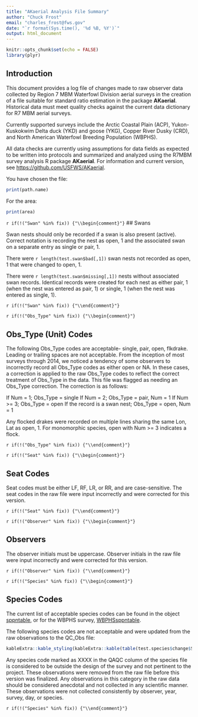 ```yaml
---
title: "AKaerial Analysis File Summary"
author: "Chuck Frost"
email: "charles_frost@fws.gov"
date: "`r format(Sys.time(), '%d %B, %Y')`"
output: html_document
---
```


```r
knitr::opts_chunk$set(echo = FALSE)
library(plyr)
```

## Introduction

This document provides a log file of changes made to raw observer data collected by Region 7 MBM Waterfowl Division aerial surveys in the creation of a file suitable for standard ratio estimation in the package **AKaerial**.  Historical data must meet quality checks against the current data dictionary for R7 MBM aerial surveys.

Currently supported surveys include the Arctic Coastal Plain (ACP), Yukon-Kuskokwim Delta duck (YKD) and goose (YKG), Copper River Dusky (CRD), and North American Waterfowl Breeding Population (WBPHS).

All data checks are currently using assumptions for data fields as expected to be written into protocols and summarized and analyzed using the R7MBM survey analysis R package **AKaerial**.  For information and current version, see <https://github.com/USFWS/AKaerial>.


You have chosen the file:
```r

print(path.name)

```

For the area:

```r

print(area)

```

`r if(!("Swan" %in% fix)) {"\\begin{comment}"}`
## Swans

Swan nests should only be recorded if a swan is also present (active).  Correct notation is recording the nest as open, 1 and the associated swan on a separate entry as single or pair, 1.

There were `r length(test.swan$bad[,1])` swan nests not recorded as open, 1 that were changed to open, 1.

There were `r length(test.swan$missing[,1])` nests without associated swan records.  Identical records were created for each nest as either pair, 1 (when the nest was entered as pair, 1) or single, 1 (when the nest was entered as single, 1).


`r if(!("Swan" %in% fix)) {"\\end{comment}"}`


`r if(!("Obs_Type" %in% fix)) {"\\begin{comment}"}`

## Obs_Type (Unit) Codes

The following Obs_Type codes are acceptable- single, pair, open, flkdrake.  Leading or trailing spaces are not acceptable.  From the inception of most surveys through 2014, we noticed a tendency of some observers to incorrectly record all Obs_Type codes as either open or NA.  In these cases, a correction is applied to the raw Obs_Type codes to reflect the correct treatment of Obs_Type in the data.  This file was flagged as needing an Obs_Type correction.  The correction is as follows:

If Num = 1; Obs_Type = single
If Num = 2; Obs_Type = pair, Num = 1
If Num >= 3; Obs_Type = open
If the record is a swan nest; Obs_Type = open, Num = 1

Any flocked drakes were recorded on multiple lines sharing the same Lon, Lat as open, 1. For monomorphic species, open with Num >= 3 indicates a flock. 

`r if(!("Obs_Type" %in% fix)) {"\\end{comment}"}`


`r if(!("Seat" %in% fix)) {"\\begin{comment}"}`

## Seat Codes

Seat codes must be either LF, RF, LR, or RR, and are case-sensitive.  The seat codes in the raw file were input incorrectly and were corrected for this version.

`r if(!("Seat" %in% fix)) {"\\end{comment}"}`

`r if(!("Observer" %in% fix)) {"\\begin{comment}"}`

## Observers

The observer initials must be uppercase.  Observer initials in the raw file were input incorrectly and were corrected for this version.

`r if(!("Observer" %in% fix)) {"\\end{comment}"}`

`r if(!("Species" %in% fix)) {"\\begin{comment}"}`

## Species Codes
The current list of acceptable species codes can be found in the object [sppntable](../help/sppntable), or for the WBPHS survey, [WBPHSsppntable](../help/WBPHSsppntable).


The following species codes are not acceptable and were updated from the raw observations to the QC_Obs file:

```r
kableExtra::kable_styling(kableExtra::kable(table(test.species$change$Species)))
```

Any species code marked as XXXX in the QAQC column of the species file is considered to be outside the design of the survey and not pertinent to the project.  These observations were removed from the raw file before this version was finalized.  Any observations in this category in the raw data should be considered anecdotal and not collected in any scientific manner.  These observations were not collected consistently by observer, year, survey, day, or species.  

`r if(!("Species" %in% fix)) {"\\end{comment}"}`

